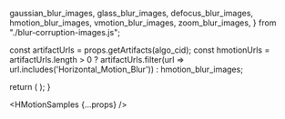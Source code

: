 
  gaussian_blur_images,
  glass_blur_images,
  defocus_blur_images,
  hmotion_blur_images,
  vmotion_blur_images,
  zoom_blur_images,
} from "./blur-corruption-images.js";

  const artifactUrls = props.getArtifacts(algo_cid);
  const hmotionUrls = artifactUrls.length > 0 
    ? artifactUrls.filter(url => url.includes('Horizontal_Motion_Blur'))
    : hmotion_blur_images;

  return (
    <DisplayImages
      id={props.id}
      images={hmotionUrls}
      data={props.getResults(algo_cid).results}
      corruption_index={3}
      corruption_name="Blur: Horizontal Motion Blur"
    />
  );
}

<HMotionSamples {...props} />
